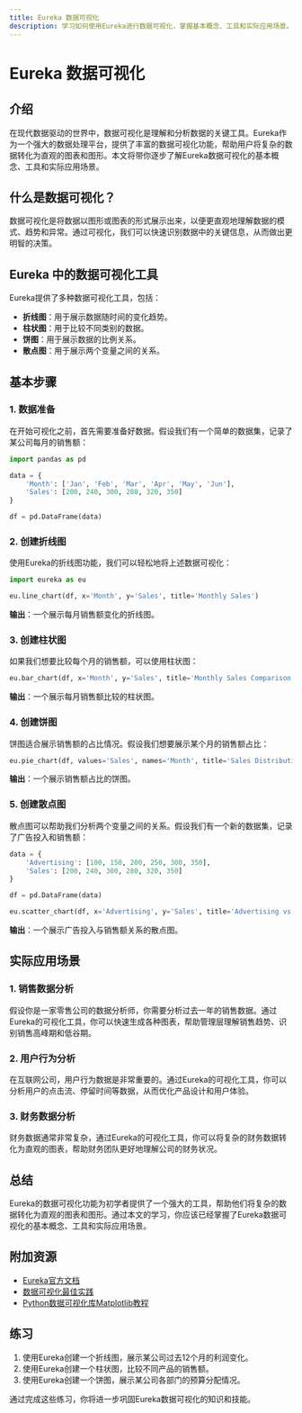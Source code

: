 ```yaml
---
title: Eureka 数据可视化
description: 学习如何使用Eureka进行数据可视化，掌握基本概念、工具和实际应用场景。
---
```


# Eureka 数据可视化

## 介绍

在现代数据驱动的世界中，数据可视化是理解和分析数据的关键工具。Eureka作为一个强大的数据处理平台，提供了丰富的数据可视化功能，帮助用户将复杂的数据转化为直观的图表和图形。本文将带你逐步了解Eureka数据可视化的基本概念、工具和实际应用场景。

## 什么是数据可视化？

数据可视化是将数据以图形或图表的形式展示出来，以便更直观地理解数据的模式、趋势和异常。通过可视化，我们可以快速识别数据中的关键信息，从而做出更明智的决策。

## Eureka 中的数据可视化工具

Eureka提供了多种数据可视化工具，包括：

- **折线图**：用于展示数据随时间的变化趋势。
- **柱状图**：用于比较不同类别的数据。
- **饼图**：用于展示数据的比例关系。
- **散点图**：用于展示两个变量之间的关系。

## 基本步骤

### 1. 数据准备

在开始可视化之前，首先需要准备好数据。假设我们有一个简单的数据集，记录了某公司每月的销售额：

```python
import pandas as pd

data = {
    'Month': ['Jan', 'Feb', 'Mar', 'Apr', 'May', 'Jun'],
    'Sales': [200, 240, 300, 280, 320, 350]
}

df = pd.DataFrame(data)
```

### 2. 创建折线图

使用Eureka的折线图功能，我们可以轻松地将上述数据可视化：

```python
import eureka as eu

eu.line_chart(df, x='Month', y='Sales', title='Monthly Sales')
```

**输出**：一个展示每月销售额变化的折线图。

### 3. 创建柱状图

如果我们想要比较每个月的销售额，可以使用柱状图：

```python
eu.bar_chart(df, x='Month', y='Sales', title='Monthly Sales Comparison')
```

**输出**：一个展示每月销售额比较的柱状图。

### 4. 创建饼图

饼图适合展示销售额的占比情况。假设我们想要展示某个月的销售额占比：

```python
eu.pie_chart(df, values='Sales', names='Month', title='Sales Distribution')
```

**输出**：一个展示销售额占比的饼图。

### 5. 创建散点图

散点图可以帮助我们分析两个变量之间的关系。假设我们有一个新的数据集，记录了广告投入和销售额：

```python
data = {
    'Advertising': [100, 150, 200, 250, 300, 350],
    'Sales': [200, 240, 300, 280, 320, 350]
}

df = pd.DataFrame(data)

eu.scatter_chart(df, x='Advertising', y='Sales', title='Advertising vs Sales')
```

**输出**：一个展示广告投入与销售额关系的散点图。

## 实际应用场景

### 1. 销售数据分析

假设你是一家零售公司的数据分析师，你需要分析过去一年的销售数据。通过Eureka的可视化工具，你可以快速生成各种图表，帮助管理层理解销售趋势、识别销售高峰期和低谷期。

### 2. 用户行为分析

在互联网公司，用户行为数据是非常重要的。通过Eureka的可视化工具，你可以分析用户的点击流、停留时间等数据，从而优化产品设计和用户体验。

### 3. 财务数据分析

财务数据通常非常复杂，通过Eureka的可视化工具，你可以将复杂的财务数据转化为直观的图表，帮助财务团队更好地理解公司的财务状况。

## 总结

Eureka的数据可视化功能为初学者提供了一个强大的工具，帮助他们将复杂的数据转化为直观的图表和图形。通过本文的学习，你应该已经掌握了Eureka数据可视化的基本概念、工具和实际应用场景。

## 附加资源

- [Eureka官方文档](https://eureka-docs.example.com)
- [数据可视化最佳实践](https://dataviz-best-practices.example.com)
- [Python数据可视化库Matplotlib教程](https://matplotlib-tutorial.example.com)

## 练习

1. 使用Eureka创建一个折线图，展示某公司过去12个月的利润变化。
2. 使用Eureka创建一个柱状图，比较不同产品的销售额。
3. 使用Eureka创建一个饼图，展示某公司各部门的预算分配情况。

通过完成这些练习，你将进一步巩固Eureka数据可视化的知识和技能。